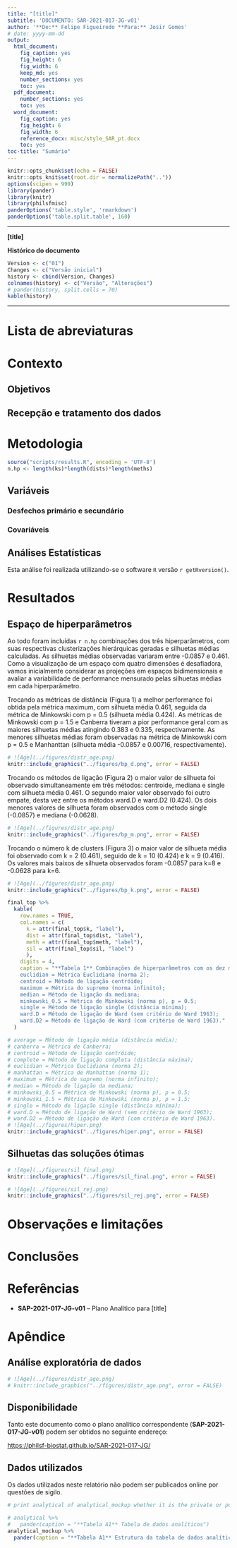 ```yaml
---
title: "[title]"
subtitle: 'DOCUMENTO: SAR-2021-017-JG-v01'
author: '**De:** Felipe Figueiredo **Para:** Josir Gomes'
# date: yyyy-mm-dd
output:
  html_document:
    fig_caption: yes
    fig_height: 6
    fig_width: 6
    keep_md: yes
    number_sections: yes
    toc: yes
  pdf_document:
    number_sections: yes
    toc: yes
  word_document:
    fig_caption: yes
    fig_height: 6
    fig_width: 6
    reference_docx: misc/style_SAR_pt.docx
    toc: yes
toc-title: "Sumário"
---
```


```r
knitr::opts_chunk$set(echo = FALSE)
knitr::opts_knit$set(root.dir = normalizePath(".."))
options(scipen = 999)
library(pander)
library(knitr)
library(philsfmisc)
panderOptions('table.style', 'rmarkdown')
panderOptions('table.split.table', 160)
```

---

**[title]**

**Histórico do documento**

```r
Version <- c("01")
Changes <- c("Versão inicial")
history <- cbind(Version, Changes)
colnames(history) <- c("Versão", "Alterações")
# pander(history, split.cells = 70)
kable(history)
```

---

# Lista de abreviaturas

# Contexto

## Objetivos

## Recepção e tratamento dos dados

# Metodologia

```r
source("scripts/results.R", encoding = 'UTF-8')
n.hp <- length(ks)*length(dists)*length(meths)
```

## Variáveis

### Desfechos primário e secundário

### Covariáveis

## Análises Estatísticas

Esta análise foi realizada utilizando-se o software `R` versão `r getRversion()`.

# Resultados

## Espaço de hiperparâmetros

Ao todo foram incluídas `r n.hp` combinações dos três hiperparâmetros, com suas respectivas clusterizações hierárquicas geradas e silhuetas médias calculadas.
As silhuetas médias observadas variaram entre -0.0857 e 0.461.
Como a visualização de um espaço com quatro dimensões é desafiadora, vamos inicialmente considerar as projeções em espaços bidimensionais e avaliar a variabilidade de performance mensurado pelas silhuetas médias em cada hiperparâmetro.

Trocando as métricas de distância (Figura 1) a melhor performance foi obtida pela métrica maximum, com silhueta média 0.461, seguida da métrica de Minkowski com p = 0.5 (silhueta média 0.424).
As métricas de Minkowski com p = 1.5 e Canberra tiveram a pior performance geral com as maiores silhuetas médias atingindo 0.383 e 0.335, respectivamente.
As menores silhuetas médias foram observadas na métrica de Minkowski com p = 0.5 e Manhanttan (silhueta média -0.0857 e 0.00716, respectivamente).

```r
# ![Age](../figures/distr_age.png)
knitr::include_graphics("../figures/bp_d.png", error = FALSE)
```

Trocando os métodos de ligação (Figura 2) o maior valor de silhueta foi observado simultaneamente em três métodos: centroide, mediana e single com silhueta média 0.461.
O segundo maior valor observado foi outro empate, desta vez entre os métodos ward.D e ward.D2 (0.424).
Os dois menores valores de silhueta foram observados com o método single (-0.0857) e mediana (-0.0628).

```r
# ![Age](../figures/distr_age.png)
knitr::include_graphics("../figures/bp_m.png", error = FALSE)
```

Trocando o número k de clusters (Figura 3) o maior valor de silhueta média foi observado com k = 2 (0.461), seguido de k = 10 (0.424) e k = 9 (0.416).
Os valores mais baixos de silhueta observados foram -0.0857 para k=8 e -0.0628 para k=6.

```r
# ![Age](../figures/distr_age.png)
knitr::include_graphics("../figures/bp_k.png", error = FALSE)
```


```r
final_top %>%
  kable(
    row.names = TRUE,
    col.names = c(
      k = attr(final_top$k, "label"),
      dist = attr(final_top$dist, "label"),
      meth = attr(final_top$meth, "label"),
      sil = attr(final_top$sil, "label")
      ),
    digits = 4,
    caption = "**Tabela 1** Combinações de hiperparâmetros com os dez maiores valores de silhueta média.  
    euclidian = Métrica Euclidiana (norma 2);
    centroid = Método de ligação centróide;
    maximum = Métrica do supremo (norma infinito);
    median = Método de ligação da mediana;
    minkowski_0.5 = Métrica de Minkowski (norma p), p = 0.5;
    single = Método de ligação single (distância mínima);
    ward.D = Método de ligação de Ward (sem critério de Ward 1963);
    ward.D2 = Método de ligação de Ward (com critério de Ward 1963)."
  )
```

```r
# average = Método de ligação média (distância média);
# canberra = Métrica de Canberra;
# centroid = Método de ligação centróide;
# complete = Método de ligação completa (distância máxima);
# euclidian = Métrica Euclidiana (norma 2);
# manhattan = Métrica de Manhattan (norma 1);
# maximum = Métrica do supremo (norma infinito);
# median = Método de ligação da mediana;
# minkowski_0.5 = Métrica de Minkowski (norma p), p = 0.5;
# minkowski_1.5 = Métrica de Minkowski (norma p), p = 1.5;
# single = Método de ligação single (distância mínima);
# ward.D = Método de ligação de Ward (sem critério de Ward 1963);
# ward.D2 = Método de ligação de Ward (com critério de Ward 1963).
# ![Age](../figures/hiper.png)
knitr::include_graphics("../figures/hiper.png", error = FALSE)
```

## Silhuetas das soluções ótimas

```r
# ![Age](../figures/sil_final.png)
knitr::include_graphics("../figures/sil_final.png", error = FALSE)
```

```r
# ![Age](../figures/sil_rej.png)
knitr::include_graphics("../figures/sil_rej.png", error = FALSE)
```

# Observações e limitações

# Conclusões

# Referências

- **SAP-2021-017-JG-v01** -- Plano Analítico para [title]

# Apêndice

## Análise exploratória de dados

```r
# ![Age](../figures/distr_age.png)
# knitr::include_graphics("../figures/distr_age.png", error = FALSE)
```

## Disponibilidade

Tanto este documento como o plano analítico correspondente (**SAP-2021-017-JG-v01**) podem ser obtidos no seguinte endereço:

<!-- Este documento pode ser obtido no seguinte endereço: -->

<https://philsf-biostat.github.io/SAR-2021-017-JG/>

## Dados utilizados

Os dados utilizados neste relatório não podem ser publicados online por questões de sigilo.

```r
# print analytical of analytical_mockup whether it is the private or public version of the SAR

# analytical %>%
#   pander(caption = "**Tabela A1** Tabela de dados analíticos")
analytical_mockup %>%
  pander(caption = "**Tabela A1** Estrutura da tabela de dados analíticos")
```
